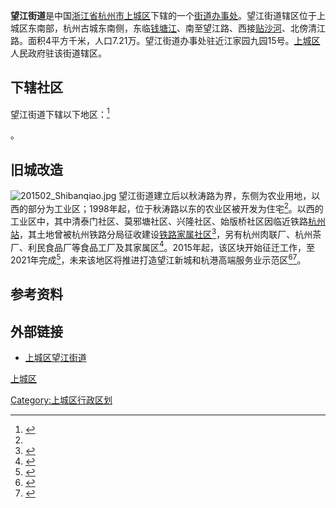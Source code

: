 {{中国乡级行政区
|景观照片文件名 = 201610 Wangjiang, Hangzhou.jpg
|景观照片描述 = 从[[杭州站|城站火车站]]远眺近江
|汉语拼音 = 
|其他语言 = 
|其他语言名称 = 
|旧称 = 
|地名出处 = [[望江门|望江门]]<ref name="ty">{{cite book|author1=杭州市民政局|author2=杭州市地名委员会|title=杭州市地名志 上|url=http://hangzhouds.org.cn/uploadfiles/hzdataFiles/WFLocalChronicle_FZ/FZ201746787.pdf|publisher=杭州出版社|year=2013|isbn=9787807587217|via=杭州数字方志馆}}</ref>{{rp|44}}
|位置图文件名 = 
|位置图描述 = 
|自定义图片= 
|建置时间 = 1954年
|政府驻地 = 
|毗邻 = 
|总面积 = 
|总人口 = 
|总人口年份 = 
|户籍人口 = 
|户籍人口年份 = 
|常住人口 = 
|常住人口年份 = 
|人口密度 = 
|GDP = 
|GDP年份 = 
|邮政编码 = 
|电话区号 = 571
|官方网站 = 
|网站名称 = 
|33/01/02/010/000}}
'''望江街道'''是中国[[浙江省|浙江省]][[杭州市|杭州市]][[上城区|上城区]]下辖的一个[[街道办事处|街道办事处]]。望江街道辖区位于上城区东南部，杭州古城东南侧，东临[[钱塘江|钱塘江]]、南至望江路、西接[[贴沙河|贴沙河]]、北傍清江路。面积4平方千米，人口7.21万。望江街道办事处驻近江家园九园15号。[[上城区|上城区]]人民政府驻该街道辖区。

==下辖社区==
望江街道下辖以下地区：<ref>{{PRC admin/ref sgc|33/01/02/010/000}}</ref>

{{PRC admin/children|33/01/02/010/000}}。

==旧城改造==
[[File:201502_Shibanqiao.jpg|thumb]]
望江街道建立后以秋涛路为界，东侧为农业用地，以西的部分为工业区；1998年起，位于秋涛路以东的农业区被开发为住宅<ref name="ty"/>{{rp|44}}。以西的工业区中，其中清泰门社区、莫邪塘社区、兴隆社区、始版桥社区因临近铁路[[杭州站|杭州站]]，其土地曾被杭州铁路分局征收建设[[铁路用地_(中华人民共和国)|铁路家属社区]]<ref>{{cite new|title=红动浙江征文丨清泰门外的昨日今天|url=https://rss1.thehour.cn/news24/zaker/article/440670|work=钱江晚报|publisher=小时新闻|date=2021-04-15}}</ref>，另有杭州肉联厂、杭州茶厂、利民食品厂等食品工厂及其家属区<ref>{{cite news|title=莫邪塘街区要恢复“舌尖文化”|url=https://hznews.hangzhou.com.cn/chengshi/content/2013-05/20/content_4742055.htm|publisher=杭州网|date=2013-05-20|accessdate=2022-03-30|archive-date=2013-08-17|archive-url=https://web.archive.org/web/20130817235613/http://hznews.hangzhou.com.cn/chengshi/content/2013-05/20/content_4742055.htm}}</ref>。2015年起，该区块开始征迁工作，至2021年完成<ref>{{cite news|title=历经6年，望江街道全域征迁清零，这片烙有太多老杭州印记的地区，未来将打造独特的城市综合体！|url=https://hznews.hangzhou.com.cn/chengshi/content/2021-10/09/content_8069074.htm|publisher=杭州网|date=2021-10-09}}</ref>，未来该地区将推进打造望江新城和杭港高端服务业示范区<ref>{{cite news|title=望江街道：产城融合 拥江发展 望江蝶变新典范|url=http://www.hzsc.gov.cn/art/2021/1/29/art_1268024_58926394.html|publisher=杭州市上城区人民政府|work=上城报|date=2021-01-29}}</ref><ref>{{cite news|title=别羡慕！杭州这里又将诞生1122户拆迁户|url=https://zzhz.zjol.com.cn/ycpd/jrbd/201904/t20190426_9998834.shtml|publisher=浙江在线|date=2019-04-26|accessdate=2022-03-28|archive-date=2019-04-30|archive-url=https://web.archive.org/web/20190430083349/http://zzhz.zjol.com.cn/ycpd/jrbd/201904/t20190426_9998834.shtml}}</ref>。

==参考资料==
{{reflist}}

== 外部链接 ==
*[https://web.archive.org/web/20071011220957/http://shangcheng.gov.cn/subsite/xyjd/index.jsp 上城区望江街道]
{{commonscat|Wangjiang, Hangzhou}}
{{上城区行政区划}}
[[Category:上城区行政区划|Category:上城区行政区划]]
[[category:杭州市街道_(行政区划)|上城区]]